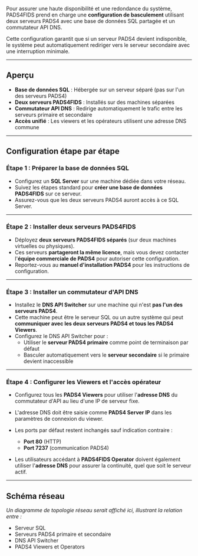 Pour assurer une haute disponibilité et une redondance du système, PADS4FIDS prend en charge une **configuration de basculement** utilisant deux serveurs PADS4 avec une base de données SQL partagée et un commutateur API DNS.

Cette configuration garantit que si un serveur PADS4 devient indisponible, le système peut automatiquement rediriger vers le serveur secondaire avec une interruption minimale.

***

## Aperçu

* **Base de données SQL** : Hébergée sur un serveur séparé (pas sur l'un des serveurs PADS4)
* **Deux serveurs PADS4FIDS** : Installés sur des machines séparées
* **Commutateur API DNS** : Redirige automatiquement le trafic entre les serveurs primaire et secondaire
* **Accès unifié** : Les viewers et les opérateurs utilisent une adresse DNS commune

***

## Configuration étape par étape

### Étape 1 : Préparer la base de données SQL

* Configurez un **SQL Server** sur une machine dédiée dans votre réseau.
* Suivez les étapes standard pour **créer une base de données PADS4FIDS** sur ce serveur.
* Assurez-vous que les deux serveurs PADS4 auront accès à ce SQL Server.

***

### Étape 2 : Installer deux serveurs PADS4FIDS

* Déployez **deux serveurs PADS4FIDS séparés** (sur deux machines virtuelles ou physiques).
* Ces serveurs **partageront la même licence**, mais vous devez contacter l'**équipe commerciale de PADS4** pour autoriser cette configuration.
* Reportez-vous au **manuel d'installation PADS4** pour les instructions de configuration.

***

### Étape 3 : Installer un commutateur d'API DNS

* Installez le **DNS API Switcher** sur une machine qui n'est **pas l'un des serveurs PADS4**.
* Cette machine peut être le serveur SQL ou un autre système qui peut **communiquer avec les deux serveurs PADS4 et tous les PADS4 Viewers**.
* Configurez le DNS API Switcher pour :
  * Utiliser le **serveur PADS4 primaire** comme point de terminaison par défaut
  * Basculer automatiquement vers le **serveur secondaire** si le primaire devient inaccessible

***

### Étape 4 : Configurer les Viewers et l'accès opérateur

* Configurez tous les **PADS4 Viewers** pour utiliser l'**adresse DNS** du commutateur d'API au lieu d'une IP de serveur fixe.

* L'adresse DNS doit être saisie comme **PADS4 Server IP** dans les paramètres de connexion du viewer.

* Les ports par défaut restent inchangés sauf indication contraire :
  * **Port 80** (HTTP)
  * **Port 7237** (communication PADS4)

* Les utilisateurs accédant à **PADS4FIDS Operator** doivent également utiliser l'**adresse DNS** pour assurer la continuité, quel que soit le serveur actif.

***

## Schéma réseau

*Un diagramme de topologie réseau serait affiché ici, illustrant la relation entre :*

* Serveur SQL
* Serveurs PADS4 primaire et secondaire
* DNS API Switcher
* PADS4 Viewers et Operators
